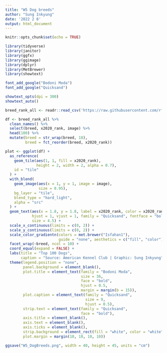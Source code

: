```yaml
---
title: "W5 Dog breeds"
author: "Sung Inkyung"
date: '2022 2 8'
output: html_document
---
```


```r
knitr::opts_chunk$set(echo = TRUE)
```

```r
library(tidyverse)
library(janitor)
library(ggfx)
library(ggimage)
library(dplyr)
library(MetBrewer)
library(showtext)

font_add_google("Bodoni Moda")
font_add_google("Quicksand")

showtext_opts(dpi = 300)
showtext_auto()
```


```r
breed_rank_all <- readr::read_csv('https://raw.githubusercontent.com/rfordatascience/tidytuesday/master/data/2022/2022-02-01/breed_rank.csv')
```


```r
df <- breed_rank_all %>% 
  clean_names() %>% 
  select(breed, x2020_rank, image) %>% 
  head(100) %>% 
  mutate(breed = str_wrap(breed, 18),
         breed = fct_reorder(breed, x2020_rank))
```


```r
plot <- ggplot(df) +
  as_reference(
    geom_tile(aes(1, 1, fill = x2020_rank),
              height = 2, width = 2, alpha = 0.7),
    id = "tile"
  ) +
  with_blend(
    geom_image(aes(x = 1, y = 1, image = image),
               size = 0.95),
    bg_layer = "tile",
    blend_type = "hard_light",
    alpha = "src"
  ) +
  geom_text(aes(x = 1.8, y = 1.8, label = x2020_rank, color = x2020_rank),
            hjust = 1, vjust = 1, family = "Quicksand", fontface = "bold",
            size = 4.5) +
  scale_x_continuous(limits = c(0, 2)) +
  scale_y_continuous(limits = c(0, 2)) +
  scale_color_gradientn(colors = met.brewer("Isfahan1"),
                        guide = "none", aesthetics = c("fill", "color")) +
  facet_wrap(~breed, ncol = 10) +
  coord_equal(expand = FALSE) +
  labs(title = "Top 100 Dogs", 
       caption = "Source: American Kennel Club | Graphic: Sung Inkyung") +
  theme(legend.position = "none",
        panel.background = element_blank(),
        plot.title = element_text(family = "Bodoni Moda",
                                  size = 36,
                                  face = "bold",
                                  hjust = 0.5,
                                  margin = margin(b = 15)),
        plot.caption = element_text(family = "Quicksand",
                                    size = 9,
                                    hjust = 0.5),
        strip.text = element_text(family = "Quicksand",
                                  face = "bold"),
        axis.title = element_blank(),
        axis.text = element_blank(),
        axis.ticks = element_blank(),
        strip.background = element_rect(fill = "white", color = "white"),
        plot.margin = margin(10, 10, 10, 10))

ggsave("W5_DogBreeds.png", width = 40, height = 45, units = "cm")
```

